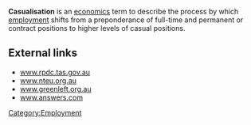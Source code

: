 '''Casualisation''' is an [[economics]] term to describe the process by which [[employment]] shifts from a preponderance of full-time and permanent or contract positions to higher levels of casual positions.

==External links==
* [http://www.rpdc.tas.gov.au/soer/indicator/81/index.php www.rpdc.tas.gov.au]
* [http://www.nteu.org.au/about/policymanualold/2921 www.nteu.org.au]
* [http://www.greenleft.org.au/back/2004/594/594p4c.htm www.greenleft.org.au]
* [http://www.answers.com/casualisation www.answers.com]

[[Category:Employment]]


{{econ-stub}}